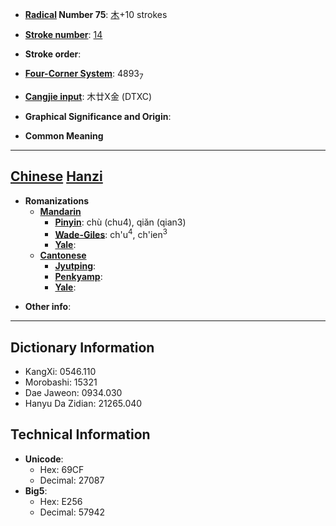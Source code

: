 * '''[[Wiktionary:Chinese radical index| Radical]] Number 75''': [[Wiktionary:Chinese radical index 木|木]]+10 strokes

* '''[[Wiktionary:Chinese total strokes index|Stroke number]]''': [[Wiktionary:Chinese total strokes index 14|14]]

* '''Stroke order''': 

* '''[[Wiktionary:Chinese four corner index|Four-Corner System]]''': 4893<sub>7</sub>

* '''[[Wiktionary:Chinese Cangjie index|Cangjie input]]''': 木廿X金 (DTXC)

* '''Graphical Significance and Origin''': 

* '''Common Meaning'''

----

== [[Chinese]] [[Hanzi]] ==

* '''Romanizations'''
** '''[[Mandarin]]'''
*** '''[[Pinyin]]''': chù (chu4), qiǎn (qian3)
*** '''[[Wade-Giles]]''': ch'u<sup>4</sup>, ch'ien<sup>3</sup>
*** '''[[Yale]]''': 
** '''[[Cantonese]]'''
*** '''[[Jyutping]]''':
*** '''[[Penkyamp]]''': 
*** '''[[Yale]]''': 

* '''Other info''': 

----

== Dictionary Information ==

* KangXi: 0546.110
* Morobashi: 15321
* Dae Jaweon: 0934.030
* Hanyu Da Zidian: 21265.040

== Technical Information ==

* '''Unicode''':
** Hex: 69CF
** Decimal: 27087
* '''Big5''':
** Hex: E256
** Decimal: 57942